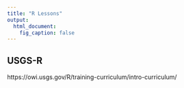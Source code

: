 ```yaml
---
title: "R Lessons"
output:
  html_document:
    fig_caption: false
---
```


## USGS-R

https://owi.usgs.gov/R/training-curriculum/intro-curriculum/
